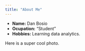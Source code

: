 ```yaml
---
title: "About Me"
---
```


- __Name:__ Dan Bosio
- __Ocupation:__ "Student"
- __Hobbies:__ Learning data analytics.

Here is a super cool photo.